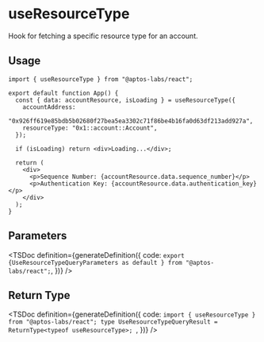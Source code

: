 
# useResourceType

Hook for fetching a specific resource type for an account.

## Usage

```tsx
import { useResourceType } from "@aptos-labs/react";

export default function App() {
  const { data: accountResource, isLoading } = useResourceType({
    accountAddress:
      "0x926ff619e85bdb5b02680f27bea5ea3302c71f86be4b16fa0d63df213add927a",
    resourceType: "0x1::account::Account",
  });

  if (isLoading) return <div>Loading...</div>;

  return (
    <div>
      <p>Sequence Number: {accountResource.data.sequence_number}</p>
      <p>Authentication Key: {accountResource.data.authentication_key}</p>
    </div>
  );
}
```

## Parameters

<TSDoc
  definition={generateDefinition({
    code: `export {UseResourceTypeQueryParameters as default } from "@aptos-labs/react";`,
  })}
/>

## Return Type

<TSDoc
  definition={generateDefinition({
    code: `import { useResourceType } from "@aptos-labs/react";
    type UseResourceTypeQueryResult = ReturnType<typeof useResourceType>;
    `,
  })}
/>
